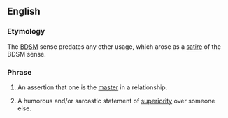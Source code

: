 ==English==
===Etymology===
The [[BDSM]] sense predates any other usage, which arose as a [[satire]] of the BDSM sense.

===Phrase===
{{infl|en|phrase|head=[[who's]] [[your]] [[daddy]]}}

#{{context|BDSM}} An assertion that one is the [[master]] in a relationship.
#{{context|by extension}} A humorous and/or sarcastic statement of [[superiority]] over someone else.